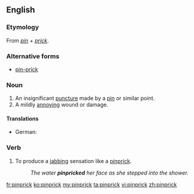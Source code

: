 ==English==

===Etymology===
From ''[[pin]]'' + ''[[prick]]''.

===Alternative forms===
* [[pin-prick]]

===Noun===
{{en-noun}}

# An insignificant [[puncture]] made by a [[pin]] or similar point.
# A mildly [[annoying]] wound or damage.

====Translations====
{{trans-top}}
* German: {{t|de|Nadelstich|m}}
{{trans-mid}}
{{trans-bottom}}

===Verb===
{{en-verb}}

# {{context|transitive|lang=en}} To produce a [[jab]]bing sensation like a [[pinprick]].
#: ''The water '''pinpricked''' her face as she stepped into the shower.''

[[fr:pinprick]]
[[ko:pinprick]]
[[my:pinprick]]
[[ta:pinprick]]
[[vi:pinprick]]
[[zh:pinprick]]